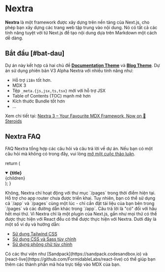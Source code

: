 # Nextra

**Nextra** là một framework được xây dựng trên nền tảng của Next.js, cho phép bạn xây dựng các trang web tập trung vào nội dung. Nó có tất cả các tính năng tuyệt vời từ Next.js để tạo nội dung dựa trên Markdown một cách dễ dàng.

## Bắt đầu [#bat-dau]

Dự án này kết hợp cả hai chủ đề **[Documentation Theme](https://nextra.site/docs/docs-theme/start)** và **[Blog Theme](https://nextra.site/docs/blog-theme)**. Dự án sử dụng phiên bản V3 Alpha Nextra với nhiều tính năng như:

- Hỗ trợ `i18n` tốt hơn.
- MDX 3
- Tệp `_meta.{js,jsx,ts,tsx}` mới với hỗ trợ JSX
- Table of Contents (TOC) mạnh mẽ hơn
- Kích thước Bundle tốt hơn
- ...

Xem chi tiết tại: [Nextra 3 – Your Favourite MDX Framework, Now on 🧪 Steroids](https://the-guild.dev/blog/nextra-3)

## Nextra FAQ

FAQ Nextra tổng hợp các câu hỏi và câu trả lời về dự án. Nếu bạn có một câu hỏi mà không có trong đây, vui lòng [mở một cuộc thảo luận](https://github.com/shuding/nextra/discussions).

  return (
    <details open className="last-of-type:mb-0 rounded-lg bg-neutral-50 dark:bg-neutral-800 p-2 mt-4">
      <summary>
        <strong className="text-lg">{title}</strong>
      </summary>
      <div className="nx-p-2">{children}</div>
    </details>
  );
}

<FAQBox title="Tôi có thể sử dụng Nextra với app router Next.js không?">
  Không, Nextra chỉ hoạt động với thư mục `/pages` trong thời điểm hiện tại. Hỗ trợ cho app router chưa được triển khai.
  Tuy nhiên, bạn có thể sử dụng cả `/app` và `/pages` cùng một lúc - chỉ cần đặt tài liệu của bạn bên trong `/pages` và
  các đường dẫn khác trong `/app`.
</FAQBox>

<FAQBox title="Tôi có thể sử dụng X với Nextra không?">
  Câu trả lời là "có" đối với hầu hết mọi thứ. Vì Nextra chỉ là một plugin của Next.js, gần như mọi thứ có thể được thực hiện với React đều có thể được thực hiện với Nextra. Dưới đây là một số ví dụ và hướng dẫn:

- [Sử dụng Tailwind CSS](https://nextra.site/docs/guide/advanced/tailwind-css)
- [Sử dụng CSS và Sass tùy chỉnh](https://nextra.site/docs/guide/custom-css)
- [Sử dụng phông chữ tùy chỉnh](https://nextjs.org/docs/basic-features/font-optimization)

</FAQBox>

<FAQBox title="Làm thế nào để thêm một thành phần mã hóa trực tiếp vào Nextra?">
  Có các thư viện như [Sandpack](https://sandpack.codesandbox.io) và
  [react-live](https://github.com/FormidableLabs/react-live) có thể giúp bạn thêm các thành phần mã hóa trực tiếp vào
  MDX của bạn.
</FAQBox>
